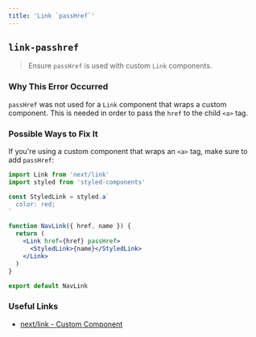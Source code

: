 ```yaml
---
title: 'Link `passHref`'
---
```


## `link-passhref`

> Ensure `passHref` is used with custom `Link` components.

### Why This Error Occurred

`passHref` was not used for a `Link` component that wraps a custom component. This is needed in order to pass the `href` to the child `<a>` tag.

### Possible Ways to Fix It

If you're using a custom component that wraps an `<a>` tag, make sure to add `passHref`:

```jsx filename="nav-link.js"
import Link from 'next/link'
import styled from 'styled-components'

const StyledLink = styled.a`
  color: red;
`

function NavLink({ href, name }) {
  return (
    <Link href={href} passHref>
      <StyledLink>{name}</StyledLink>
    </Link>
  )
}

export default NavLink
```

### Useful Links

- [next/link - Custom Component](/docs/pages/api-reference/components/link#if-the-child-is-a-custom-component-that-wraps-an-a-tag)
